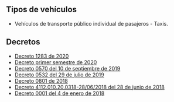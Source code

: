 ## Tipos de vehículos

- Vehículos de transporte público individual de pasajeros - Taxis.

## Decretos

- [Decreto 1283 de 2020 ](https://www.cali.gov.co/movilidad/loader.php?lServicio=Tools2&lTipo=descargas&lFuncion=descargar&idFile=46391)
- [Decreto primer semestre de 2020](https://www.cali.gov.co/movilidad/loader.php?lServicio=Tools2&lTipo=descargas&lFuncion=descargar&idFile=43453)
- [Decreto 0570 del 10 de septiembre de 2019](https://serviciosdetransito.com/images/documentos/2019/Decreto-0570-de-2019-pico-y-placa-taxis.pdf)
- [Decreto 0532 del 29 de julio de 2019](/cali/decreto-0532-del-29-de-julio-de-2019.pdf)
- [Decreto 0801 de 2018](http://www.cali.gov.co/movilidad/loader.php?lServicio=Tools2&lTipo=descargas&lFuncion=descargar&idFile=32835)
- [Decreto 4112.010.20.0318-28/06/2018 del 28 de junio de 2018](http://www.cali.gov.co/aplicaciones/boletin_publicaciones/imagenes_documentos/documentoId11660.pdf)
- [Decreto 0001 del 4 de enero de 2018](http://www.cali.gov.co/movilidad/loader.php?lServicio=Tools2&lTipo=descargas&lFuncion=descargar&idFile=25496)
